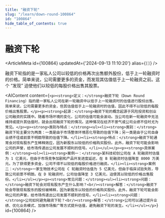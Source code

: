 ```yaml
---
title: "融资下轮"
slug: "/learn/down-round-100864"
id: "100864"
hide_table_of_contents: true
---
```



# 融资下轮

<ArticleMeta id={100864} updatedAt={'2024-09-13 11:10:20'} alias={`[]`} />
<div className='border-solid border-b border-t-0 my-4 border-[var(--ifm-color-gray-300)]' />

融资下轮指的是一家私人公司以较低的价格再次出售额外股份，低于上一轮融资时的价格。简单来说，公司需要更多的资金，而发现其估值低于上一轮融资之前。这个 “发现” 迫使他们以较低的每股价格出售其股票。

<AIContent content={`<p><strong>定义：</strong>融资下轮（Down Round Financing）指的是一家私人公司在新一轮融资中以低于上一轮融资时的估值进行股份出售。简单来说，公司需要更多的资金，但其估值低于上一轮融资时的估值，因此不得不以较低的每股价格出售股票。</p><p><strong>起源：</strong>融资下轮的概念起源于风险投资和创业公司融资的实践中。随着市场环境的变化，公司的估值可能会波动。当公司在新一轮融资中无法维持或提升其估值时，就会出现融资下轮的情况。这种情况在经济不景气或公司业绩不佳时尤为常见。</p><p><strong>类别与特点：</strong><ul><li><strong>类别：</strong>融资下轮主要分为两类：一类是由于市场整体环境恶化导致的估值下降；另一类是由于公司自身业绩不佳或前景不明朗导致的估值下降。</li><li><strong>特点：</strong>融资下轮通常会对现有股东产生稀释效应，因为新股东以较低的价格购买股份。此外，融资下轮可能会影响公司的声誉，给市场传递出公司发展不顺利的信号。</li></ul></p><p><strong>具体案例：</strong><ol><li><strong>案例一：</strong>某科技初创公司在 A 轮融资时估值为 1 亿美元，但由于市场竞争加剧和产品开发进度延迟，在 B 轮融资时估值降至 8000 万美元。为了获得更多资金，公司不得不以较低的每股价格进行融资。</li><li><strong>案例二：</strong>一家生物技术公司在 C 轮融资时估值为 5 亿美元，但由于临床试验失败，导致公司前景不明朗。在 D 轮融资时，公司估值降至 3 亿美元，迫使其以较低的价格出售股份。</li></ol></p><p><strong>常见问题：</strong><ul><li><strong>问题：</strong>融资下轮会对现有股东产生什么影响？<br/><strong>解答：</strong>融资下轮会导致现有股东的股份被稀释，因为新股东以较低的价格购买股份。此外，融资下轮可能会影响公司的声誉，给市场传递出公司发展不顺利的信号。</li><li><strong>问题：</strong>公司如何避免融资下轮？<br/><strong>解答：</strong>公司可以通过提升业绩、优化业务模式、加强市场推广等方式提升估值，避免融资下轮的发生。</li></ul></p>`} id={100864} />
